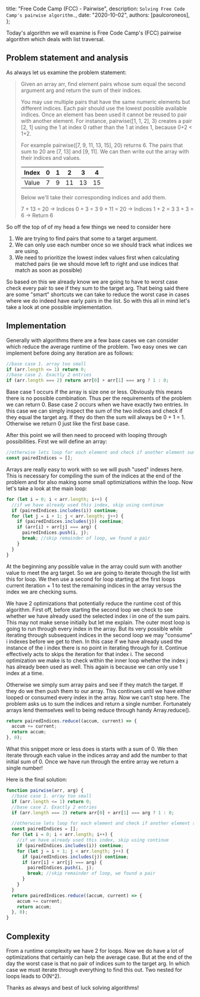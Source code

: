 
  title: "Free Code Camp (FCC) - Pairwise",
  description: `Solving Free Code Camp's pairwise algorithm.`,
  date: "2020-10-02",
  authors: [paulcoroneos],
};

Today's algorithm we will examine is Free Code Camp's (FCC) pairwise algorithm which deals with list traversal.

<!--more-->

## Problem statement and analysis

As always let us examine the problem statement:

> Given an array arr, find element pairs whose sum equal the second argument arg and return the sum of their indices.
>
> You may use multiple pairs that have the same numeric elements but different indices. Each pair should use the lowest possible available indices. Once an element has been used it cannot be reused to pair with another element. For instance, pairwise([1, 1, 2], 3) creates a pair [2, 1] using the 1 at index 0 rather than the 1 at index 1, because 0+2 < 1+2.
>
> For example pairwise([7, 9, 11, 13, 15], 20) returns 6. The pairs that sum to 20 are [7, 13] and [9, 11]. We can then write out the array with their indices and values.
>
> | Index |  0  |  1  |  2  |  3  |  4  |
> | :---: | :-: | :-: | :-: | :-: | :-: |
> | Value |  7  |  9  | 11  | 13  | 15  |
>
> Below we'll take their corresponding indices and add them.
>
> 7 + 13 = 20 → Indices 0 + 3 = 3
> 9 + 11 = 20 → Indices 1 + 2 = 3
> 3 + 3 = 6 → Return 6

So off the top of of my head a few things we need to consider here

1. We are trying to find pairs that some to a target argument.
2. We can only use each number once so we should track what indices we are using.
3. We need to prioritize the lowest index values first when calculating matched pairs (ie we should move left to right and use indices that match as soon as possible)

So based on this we already know we are going to have to worst case check every pair to see if they sum to the target arg. That being said there are some "smart" shortcuts we can take to reduce the worst case in cases where we do indeed have early pairs in the list. So with this all in mind let's take a look at one possible implementation.

## Implementation

Generally with algorithms there are a few base cases we can consider which reduce the average runtime of the problem. Two easy ones we can implement before doing any iteration are as follows:

```js
//base case 1. array too small
if (arr.length <= 1) return 0;
//base case 2. Exactly 2 entries
if (arr.length === 2) return arr[0] + arr[1] === arg ? 1 : 0;
```

Base case 1 occurs if the array is size one or less. Obviously this means there is no possible combination. Thus per the requirements of the problem we can return 0. Base case 2 occurs when we have exactly two entries. In this case we can simply inspect the sum of the two indices and check if they equal the target arg. If they do then the sum will always be 0 + 1 = 1. Otherwise we return 0 just like the first base case.

After this point we will then need to proceed with looping through possibilities. First we will define an array:

```js
//otherwise lets loop for each element and check if another element sums to args
const pairedIndices = [];
```

Arrays are really easy to work with so we will push "used" indexes here. This is necessary for compiling the sum of the indices at the end of the problem and for also making some small optimiziations within the loop. Now let's take a look at the main loop:

```js
for (let i = 0; i < arr.length; i++) {
  //if we have already used this index, skip using continue
  if (pairedIndices.includes(i)) continue;
  for (let j = i + 1; j < arr.length; j++) {
    if (pairedIndices.includes(j)) continue;
    if (arr[i] + arr[j] === arg) {
      pairedIndices.push(i, j);
      break; //skip remainder of loop, we found a pair
    }
  }
}
```

At the beginning any possible value in the array could sum with another value to meet the arg target. So we are going to iterate through the list with this for loop. We then use a second for loop starting at the first loops current iteration + 1 to test the remaining indices in the array versus the index we are checking sums.

We have 2 optimizations that potentially reduce the runtime cost of this algorithm. First off, before starting the second loop we check to see whether we have already used the selected index i in one of the sum pairs. This may not make sense initially but let me explain. The outer most loop is going to run through every index in the array. But its very possible while iterating through subsequent indices in the second loop we may "consume" i indexes before we get to then. In this case if we have already used the instance of the i index there is no point in iterating through for it. Continue effectively acts to skips the iteration for that index i. The second optimization we make is to check within the inner loop whether the index j has already been used as well. This again is because we can only use 1 index at a time.

Otherwise we simply sum array pairs and see if they match the target. If they do we then push them to our array. This continues until we have either looped or consumed every index in the array. Now we can't stop here. The problem asks us to sum the indices and return a single number. Fortunately arrays lend themselves well to being reduce through handy Array.reduce().

```js
return pairedIndices.reduce((accum, current) => {
  accum += current;
  return accum;
}, 0);
```

What this snippet more or less does is starts with a sum of 0. We then iterate through each value in the indices array and add the number to that initial sum of 0. Once we have run through the entire array we return a single number!

Here is the final solution:

```js
function pairwise(arr, arg) {
  //base case 1. array too small
  if (arr.length <= 1) return 0;
  //base case 2. Exactly 2 entries
  if (arr.length === 2) return arr[0] + arr[1] === arg ? 1 : 0;

  //otherwise lets loop for each element and check if another element sums to args
  const pairedIndices = [];
  for (let i = 0; i < arr.length; i++) {
    //if we have already used this index, skip using continue
    if (pairedIndices.includes(i)) continue;
    for (let j = i + 1; j < arr.length; j++) {
      if (pairedIndices.includes(j)) continue;
      if (arr[i] + arr[j] === arg) {
        pairedIndices.push(i, j);
        break; //skip remainder of loop, we found a pair
      }
    }
  }
  return pairedIndices.reduce((accum, current) => {
    accum += current;
    return accum;
  }, 0);
}
```

## Complexity

From a runtime complexity we have 2 for loops. Now we do have a lot of optimizations that certainly can help the average case. But at the end of the day the worst case is that no pair of indices sum to the target arg. In which case we must iterate through everything to find this out. Two nested for loops leads to O(N^2).

Thanks as always and best of luck solving algorithms!
